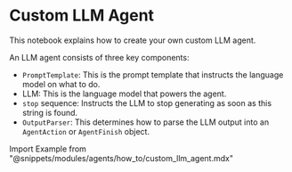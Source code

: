 # Custom LLM Agent

This notebook explains how to create your own custom LLM agent.

An LLM agent consists of three key components:

- `PromptTemplate`: This is the prompt template that instructs the language model on what to do.
- LLM: This is the language model that powers the agent.
- `stop` sequence: Instructs the LLM to stop generating as soon as this string is found.
- `OutputParser`: This determines how to parse the LLM output into an `AgentAction` or `AgentFinish` object.

Import Example from "@snippets/modules/agents/how_to/custom_llm_agent.mdx"

<Example/>
